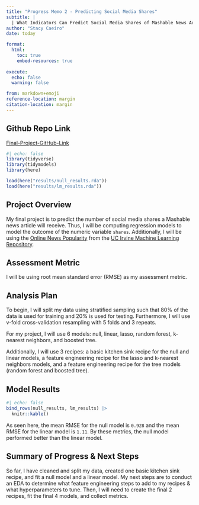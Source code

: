 ```yaml
---
title: "Progress Memo 2 - Predicting Social Media Shares"
subtitle: |
  | What Indicators Can Predict Social Media Shares of Mashable News Articles?
author: "Stacy Caeiro"
date: today

format:
  html:
    toc: true
    embed-resources: true
    
execute:
  echo: false
  warning: false

from: markdown+emoji 
reference-location: margin
citation-location: margin
---
```


::: {.callout-tip icon=false}

## Github Repo Link

[Final-Project-GitHub-Link](https://github.com/stat301-2-2024-winter/final-project-2-stacycaeiro.git)

:::

```r
#| echo: false
library(tidyverse)
library(tidymodels)
library(here)

load(here("results/null_results.rda"))
load(here("results/lm_results.rda"))
```

## Project Overview 
My final project is to predict the number of social media shares a Mashable news article will receive. Thus, I will be computing regression models to model the outcome of the numeric variable `shares`. Additionally, I will be using the [Online News Popularity](https://archive.ics.uci.edu/dataset/332/online+news+popularity) from the [UC Irvine Machine Learning Repository](https://archive.ics.uci.edu/).

## Assessment Metric 
I will be using root mean standard error (RMSE) as my assessment metric. 

## Analysis Plan 
To begin, I will split my data using stratified sampling such that 80% of the data is used for training and 20% is used for testing. Furthermore, I will use v-fold cross-validation resampling with 5 folds and 3 repeats. 

For my project, I will use 6 models: null, linear, lasso, random forest, k-nearest neighbors, and boosted tree. 

Additionally, I will use 3 recipes: a basic kitchen sink recipe for the null and linear models, a feature engineering recipe for the lasso and k-nearest neighbors models, and a feature engineering recipe for the tree models (random forest and boosted tree). 


## Model Results 
```r
#| echo: false
bind_rows(null_results, lm_results) |>
  knitr::kable()
```
As seen here, the mean RMSE for the null model is `0.928` and the mean RMSE for the linear model is `1.11`. By these metrics, the null model performed better than the linear model. 

## Summary of Progress & Next Steps
So far, I have cleaned and split my data, created one basic kitchen sink recipe, and fit a null model and a linear model. My next steps are to conduct an EDA to determine what feature engineering steps to add to my recipes & what hyperparameters to tune. Then, I will need to create the final 2 recipes, fit the final 4 models, and collect metrics.
